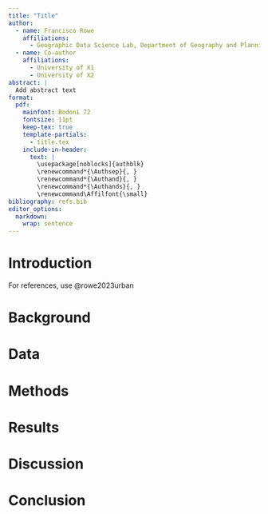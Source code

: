 ```yaml
---
title: "Title"
author:
  - name: Francisco Rowe
    affiliations:
      - Geographic Data Science Lab, Department of Geography and Planning, University of Liverpool, Liverpool, United Kingdom
  - name: Co-author
    affiliations:
      - University of X1
      - University of X2
abstract: |
  Add abstract text
format: 
  pdf:
    mainfont: Bodoni 72
    fontsize: 11pt
    keep-tex: true
    template-partials: 
      - title.tex
    include-in-header:
      text: |
        \usepackage[noblocks]{authblk}
        \renewcommand*{\Authsep}{, }
        \renewcommand*{\Authand}{, }
        \renewcommand*{\Authands}{, }
        \renewcommand\Affilfont{\small}
bibliography: refs.bib
editor_options:
  markdown:
    wrap: sentence
---
```


# Introduction

For references, use @rowe2023urban

<!--# Write any comments! -->

# Background

# Data

# Methods

# Results

# Discussion

# Conclusion
